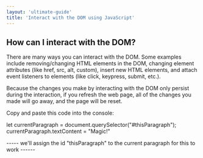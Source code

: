 ```yaml
---
layout: 'ultimate-guide'
title: 'Interact with the DOM using JavaScript'
---
```


## How can I interact with the DOM?

There are many ways you can interact with the DOM. Some examples include removing/changing HTML elements in the DOM, changing element attributes (like href, src, alt, custom), insert new HTML elements, and attach event listeners to elements (like click, keypress, submit, etc.).

Because the changes you make by interacting with the DOM only persist during the interaction, if you refresh the web page, all of the changes you made will go away, and the page will be reset.

<div style={{ backgroundColor: '#F1F0F4', height: 'auto', display: 'flex', flexDirection: 'column', alignContent: 'center', justifyContent: 'center', margin: '3em', textAlign: 'center' }}>


Copy and paste this code into the console:

let currentParagraph = document.querySelector("#thisParagraph");
currentParagraph.textContent = "Magic!"

----- we'll assign the id "thisParagraph" to the current paragraph for this to work ------

</div>

